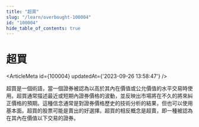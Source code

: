 ```yaml
---
title: "超買"
slug: "/learn/overbought-100004"
id: "100004"
hide_table_of_contents: true
---
```



# 超買

<ArticleMeta id={100004} updatedAt={'2023-09-26 13:58:47'} />
<div className='border-solid border-b border-t-0 my-4 border-[var(--ifm-color-gray-300)]' />

超買是一個術語，當一個證券被認為以高於其內在價值或公允價值的水平交易時使用。超買通常描述最近或短期內證券價格的波動，並反映出市場將在不久的將來糾正價格的預期。這種信念通常是對證券價格歷史的技術分析的結果，但也可以使用基本面。超買的股票可能是賣出的好選擇。超買的相反概念是超賣，即一種被認為在其內在價值以下交易的證券。
